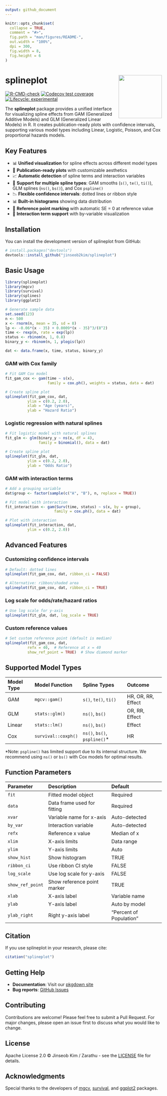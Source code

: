 ---
output: github_document
---

<!-- README.md is generated from README.Rmd. Please edit that file -->

```{r setup, include = FALSE}
knitr::opts_chunk$set(
  collapse = TRUE,
  comment = "#>",
  fig.path = "man/figures/README-",
  out.width = "100%",
  dpi = 300,
  fig.width = 8,
  fig.height = 6
)
```

# splineplot <img src="man/figures/logo.png" align="right" height="139" />

<!-- badges: start -->
[![R-CMD-check](https://github.com/jinseob2kim/splineplot/workflows/R-CMD-check/badge.svg)](https://github.com/jinseob2kim/splineplot/actions)
[![Codecov test coverage](https://codecov.io/gh/jinseob2kim/splineplot/branch/main/graph/badge.svg)](https://app.codecov.io/gh/jinseob2kim/splineplot?branch=main)
[![Lifecycle: experimental](https://img.shields.io/badge/lifecycle-experimental-orange.svg)](https://lifecycle.r-lib.org/articles/stages.html#experimental)
<!-- badges: end -->

The **splineplot** package provides a unified interface for visualizing spline effects from GAM (Generalized Additive Models) and GLM (Generalized Linear Models) in R. It creates publication-ready plots with confidence intervals, supporting various model types including Linear, Logistic, Poisson, and Cox proportional hazards models.

## Key Features

- 📊 **Unified visualization** for spline effects across different model types
- 🎨 **Publication-ready plots** with customizable aesthetics
- 📈 **Automatic detection** of spline terms and interaction variables
- 🔄 **Support for multiple spline types**: GAM smooths (`s()`, `te()`, `ti()`), GLM splines (`ns()`, `bs()`), and Cox `pspline()`
- 📉 **Flexible confidence intervals**: dotted lines or ribbon style
- 📊 **Built-in histograms** showing data distribution
- 🎯 **Reference point marking** with automatic SE = 0 at reference value
- 🔀 **Interaction term support** with by-variable visualization

## Installation

You can install the development version of splineplot from GitHub:

```{r eval=FALSE}
# install.packages("devtools")
devtools::install_github("jinseob2kim/splineplot")
```

## Basic Usage

```{r example-setup, message=FALSE}
library(splineplot)
library(mgcv)
library(survival)
library(splines)
library(ggplot2)

# Generate sample data
set.seed(123)
n <- 500
x <- rnorm(n, mean = 35, sd = 8)
lp <- -0.06*(x - 35) + 0.0009*(x - 35)^3/(8^2)
time <- rexp(n, rate = exp(lp))
status <- rbinom(n, 1, 0.8)
binary_y <- rbinom(n, 1, plogis(lp))

dat <- data.frame(x, time, status, binary_y)
```

### GAM with Cox family

```{r gam-cox}
# Fit GAM Cox model
fit_gam_cox <- gam(time ~ s(x),
                   family = cox.ph(), weights = status, data = dat)

# Create spline plot
splineplot(fit_gam_cox, dat,
          ylim = c(0.2, 2.0),
          xlab = "Age (years)",
          ylab = "Hazard Ratio")
```

### Logistic regression with natural splines

```{r glm-logistic}
# Fit logistic model with natural splines
fit_glm <- glm(binary_y ~ ns(x, df = 4),
               family = binomial(), data = dat)

# Create spline plot
splineplot(fit_glm, dat,
          ylim = c(0.2, 2.0),
          ylab = "Odds Ratio")
```

### GAM with interaction terms

```{r gam-interaction}
# Add a grouping variable
dat$group <- factor(sample(c("A", "B"), n, replace = TRUE))

# Fit model with interaction
fit_interaction <- gam(Surv(time, status) ~ s(x, by = group),
                      family = cox.ph(), data = dat)

# Plot with interaction
splineplot(fit_interaction, dat,
          ylim = c(0.2, 2.0))
```

## Advanced Features

### Customizing confidence intervals

```{r ci-styles, eval=FALSE}
# Default: dotted lines
splineplot(fit_gam_cox, dat, ribbon_ci = FALSE)

# Alternative: ribbon/shaded area
splineplot(fit_gam_cox, dat, ribbon_ci = TRUE)
```

### Log scale for odds/rate/hazard ratios

```{r log-scale}
# Use log scale for y-axis
splineplot(fit_glm, dat, log_scale = TRUE)
```

### Custom reference values

```{r custom-ref}
# Set custom reference point (default is median)
splineplot(fit_gam_cox, dat,
          refx = 40,  # Reference at x = 40
          show_ref_point = TRUE)  # Show diamond marker
```

## Supported Model Types

| Model Type | Model Function | Spline Types | Outcome |
|:-----------|:--------------|:-------------|:--------|
| GAM | `mgcv::gam()` | `s()`, `te()`, `ti()` | HR, OR, RR, Effect |
| GLM | `stats::glm()` | `ns()`, `bs()` | OR, RR, Effect |
| Linear | `stats::lm()` | `ns()`, `bs()` | Effect |
| Cox | `survival::coxph()` | `ns()`, `bs()`, `pspline()`* | HR |

*Note: `pspline()` has limited support due to its internal structure. We recommend using `ns()` or `bs()` with Cox models for optimal results.

## Function Parameters

| Parameter | Description | Default |
|:----------|:------------|:--------|
| `fit` | Fitted model object | Required |
| `data` | Data frame used for fitting | Required |
| `xvar` | Variable name for x-axis | Auto-detected |
| `by_var` | Interaction variable | Auto-detected |
| `refx` | Reference x value | Median of x |
| `xlim` | X-axis limits | Data range |
| `ylim` | Y-axis limits | Auto |
| `show_hist` | Show histogram | TRUE |
| `ribbon_ci` | Use ribbon CI style | FALSE |
| `log_scale` | Use log scale for y-axis | FALSE |
| `show_ref_point` | Show reference point marker | TRUE |
| `xlab` | X-axis label | Variable name |
| `ylab` | Y-axis label | Auto by model |
| `ylab_right` | Right y-axis label | "Percent of Population" |

## Citation

If you use splineplot in your research, please cite:

```{r citation, eval=FALSE}
citation("splineplot")
```

## Getting Help

- **Documentation**: Visit our [pkgdown site](https://jinseob2kim.github.io/splineplot/)
- **Bug reports**: [GitHub Issues](https://github.com/jinseob2kim/splineplot/issues)

## Contributing

Contributions are welcome! Please feel free to submit a Pull Request. For major changes, please open an issue first to discuss what you would like to change.

## License

Apache License 2.0 © Jinseob Kim / Zarathu - see the [LICENSE](LICENSE.md) file for details.

## Acknowledgments

Special thanks to the developers of [mgcv](https://cran.r-project.org/package=mgcv), [survival](https://cran.r-project.org/package=survival), and [ggplot2](https://cran.r-project.org/package=ggplot2) packages.